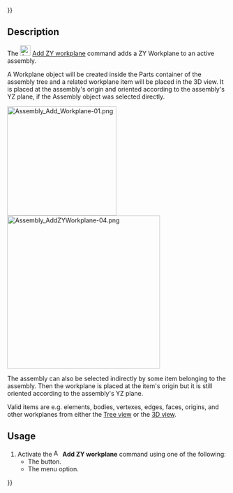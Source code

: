 {{UnfinishedDocu{{#translation:}}}}
<languages/>
<translate>

<!--T:1-->
{{Docnav
|[[Assembly3_AddXZWorkplane|Add XZ workplane]]
|[[Assembly3_AddPlacement|Add placement]]
|[[Assembly3_Workbench|Assembly3]]
|IconL=Assembly_Add_WorkplaneXZ.svg‎‎
|IconR=Assembly_Add_Placement.svg‎‎
|IconC=Assembly3_workbench_icon.svg
}}

<!--T:2-->
{{GuiCommand
|Name=Assembly3 AddZYWorkplane
|Icon=Assembly_Add_WorkplaneZY.svg‎‎
|MenuLocation=Assembly3 → Workplane and origin → Add ZY workplane
|Workbenches=[[Assembly3_Workbench|Assembly3]]
}}

== Description == <!--T:3-->

<!--T:4-->
The [[Image:Assembly_Add_WorkplaneZY.svg|24px]] [[Assembly3_AddZYWorkplane|Add ZY workplane]] command adds a ZY Workplane to an active assembly.

<!--T:8-->
A Workplane object will be created inside the Parts container of the assembly tree and a related workplane item will be placed in the 3D view. It is placed at the assembly's origin and oriented according to the assembly's YZ plane, if the Assembly object was selected directly.

</translate>
[[Image:Assembly_Add_Workplane-01.png|250px]] [[Image:Assembly_AddZYWorkplane-04.png|350px]]
<translate>

<!--T:9-->
The assembly can also be selected indirectly by some item belonging to the assembly. Then the workplane is placed at the item's origin but it is still oriented according to the assembly's YZ plane.

<!--T:10-->
Valid items are e.g. elements, bodies, vertexes, edges, faces, origins, and other workplanes from either the [[Tree_view|Tree view]] or the [[3D_view|3D view]].

== Usage == <!--T:5-->

<!--T:6-->
# Activate the [[Image:Assembly_Add_WorkplaneZY.svg|16px]] '''Add ZY workplane''' command using one of the following:
#* The {{Button|[[Image:Assembly_Add_WorkplaneZY.svg|16px]] [[Assembly3_AddZYWorkplane|Add ZY workplane]]}} button.
#* The {{MenuCommand|Assembly3 → Workplane and origin → [[Image:Assembly_Add_WorkplaneZY.svg|16px]] Add ZY workplane}} menu option.


<!--T:7-->
{{Docnav
|[[Assembly3_AddXZWorkplane|Add XZ workplane]]
|[[Assembly3_AddPlacement|Add placement]]
|[[Assembly3_Workbench|Assembly3]]
|IconL=Assembly_Add_WorkplaneXZ.svg‎‎
|IconR=Assembly_Add_Placement.svg‎‎
|IconC=Assembly3_workbench_icon.svg
}}
 
</translate>
{{Userdocnavi{{#translation:}}}}